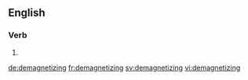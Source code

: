 
==English==

===Verb===
{{head|en|present participle}}

# {{present participle of|demagnetize|lang=en|nocat=1}}

[[de:demagnetizing]]
[[fr:demagnetizing]]
[[sv:demagnetizing]]
[[vi:demagnetizing]]